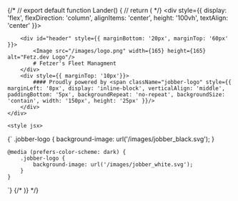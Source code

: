 


{/* // export default function Lander() {
// return ( */}
    <div style={{ display: 'flex', flexDirection: 'column', alignItems: 'center', height: '100vh', textAlign: 'center' }}>
        
        <div id="header" style={{ marginBottom: '20px', marginTop: '60px' }}>
            <Image src="/images/logo.png" width={165} height={165} alt="Fetz.dev Logo"/>
            # Fetzer's Fleet Managment
        </div>
        <div style={{ marginTop: '10px'}}>
            #### Proudly powered by <span className="jobber-logo" style={{ marginLeft: '8px', display: 'inline-block', verticalAlign: 'middle', paddingBottom: '5px', backgroundRepeat: 'no-repeat', backgroundSize: 'contain', width: '150px', height: '25px' }}/>
        </div>
    </div>

    <style jsx>
{`
    .jobber-logo {
        background-image: url('/images/jobber_black.svg');
    }

    @media (prefers-color-scheme: dark) {
        .jobber-logo {
            background-image: url('/images/jobber_white.svg');
        }
    }
`}
</style>
{/* )} */}